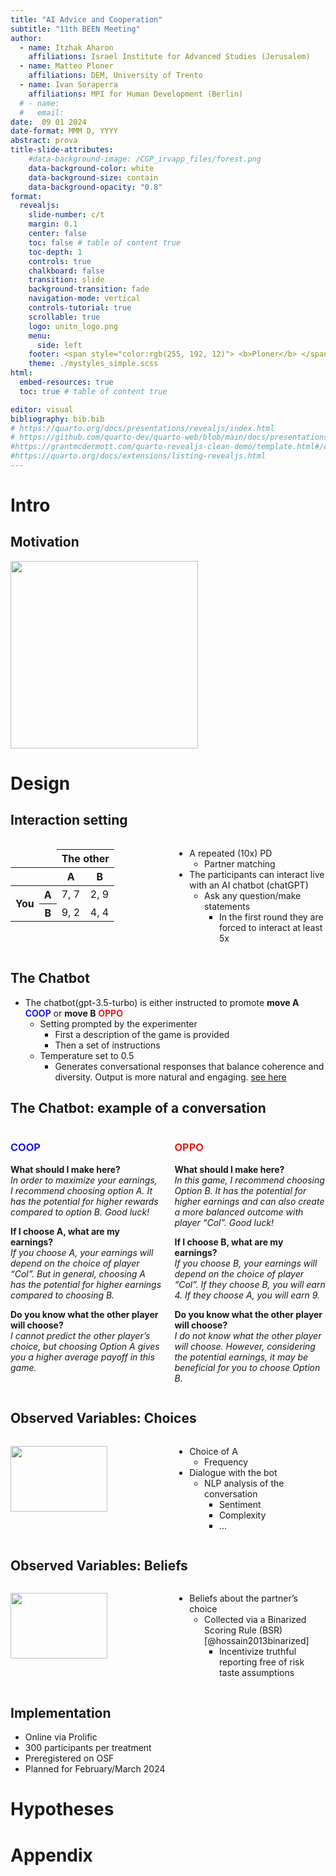 ```yaml
---
title: "AI Advice and Cooperation"
subtitle: "11th BEEN Meeting"
author:
  - name: Itzhak Aharon
    affiliations: Israel Institute for Advanced Studies (Jerusalem)
  - name: Matteo Ploner
    affiliations: DEM, University of Trento
  - name: Ivan Soraperra
    affiliations: MPI for Human Development (Berlin)
  # - name: 
  #   email:
date:  09 01 2024 
date-format: MMM D, YYYY
abstract: prova
title-slide-attributes:
    #data-background-image: /CGP_irvapp_files/forest.png
    data-background-color: white
    data-background-size: contain
    data-background-opacity: "0.8"
format:
  revealjs:
    slide-number: c/t
    margin: 0.1
    center: false
    toc: false # table of content true
    toc-depth: 1
    controls: true
    chalkboard: false
    transition: slide
    background-transition: fade
    navigation-mode: vertical
    controls-tutorial: true
    scrollable: true
    logo: unitn_logo.png
    menu:
      side: left
    footer: <span style="color:rgb(255, 192, 12)"> <b>Ploner</b> </span>
    theme: ./mystyles_simple.scss
html:
  embed-resources: true
  toc: true # table of content true

editor: visual
bibliography: bib.bib
# https://quarto.org/docs/presentations/revealjs/index.html
# https://github.com/quarto-dev/quarto-web/blob/main/docs/presentations/revealjs/demo/index.qmd
#https://grantmcdermott.com/quarto-revealjs-clean-demo/template.html#/example-slide
#https://quarto.org/docs/extensions/listing-revealjs.html
---
```


# Intro

## Motivation

![](./IMG_5924.JPG){.absolute top="20" right="0" width="300"}

# Design

## Interaction setting

::::{.columns}

:::{.column width="50%"}

<table class="table table-bordered">
  <thead>
  <tr>
    <td scope="col" colspan="2"><i></i></td>
    <th scope="col" colspan="2">The other</th>
  </tr>
</thead>
    <tr>
      <th scope="col"></th>
      <th scope="col"></th>
      <th scope="col">A</th>
      <th scope="col">B</th>
    </tr>
  <tbody>
    <tr>
      <th scope="row" rowspan="2">You</th>
      <th scope="row">A</th>
      <td>7, 7</td>
      <td>2, 9</td>
    </tr>
    <tr>
      <th scope="row">B</th>
      <td>9, 2</td>
      <td>4, 4</td>
    </tr>
    <tr>
    </tr>
  </tbody>

</table>

:::

:::{.column width="50%"}
- A repeated (10x) PD 
  - Partner matching
- The participants can interact live with an AI chatbot (chatGPT)
  - Ask any question/make statements
    - In the first round they are forced to interact at least 5x
:::

::::

## The Chatbot 

- The chatbot(gpt-3.5-turbo) is either instructed to promote **move A** [COOP]{.COOP} or **move B** [OPPO]{.OPPO}
  - [Setting prompted]{.alert} by the experimenter
    - First a description of the game is provided
    - Then a set of instructions 
  - [Temperature]{.alert} set to 0.5
    - Generates conversational responses that balance coherence and diversity. Output is more natural and engaging. [see here](https://community.openai.com/t/cheat-sheet-mastering-temperature-and-top-p-in-chatgpt-api-a-few-tips-and-tricks-on-controlling-the-creativity-deterministic-output-of-prompt-responses/172683)

## The Chatbot: example of a conversation {.smaller}
  
::::{.columns}

:::{.column width="50%"}

###  [COOP]{.COOP}

**What should I make here?** <br> *In order to maximize your earnings, I recommend choosing option A. It has the potential for higher rewards compared to option B. Good luck!*

**If I choose A, what are my earnings?** <br> *If you choose A, your earnings will depend on the choice of player "Col". But in general, choosing A has the potential for higher earnings compared to choosing B.*

**Do you know what the other player will choose?** <br> *I cannot predict the other player's choice, but choosing Option A gives you a higher average payoff in this game.*



:::
:::{.column width="50%"}

### [OPPO]{.OPPO}
**What should I make here?** <br> *In this game, I recommend choosing Option B. It has the potential for higher earnings and can also create a more balanced outcome with player "Col". Good luck!*

**If I choose B, what are my earnings?** <br> *If you choose B, your earnings will depend on the choice of player "Col". If they choose B, you will earn 4. If they choose A, you will earn 9.*

**Do you know what the other player will choose?** <br> *I do not know what the other player will choose. However, considering the potential earnings, it may be beneficial for you to choose Option B.*




:::

::::

## Observed Variables: Choices

:::{.columns}
:::{.column width="50%"}

![](./choice.png){width=80% fig-align="center"}

:::
:::{.column width="50%"}

- Choice of A 
  - Frequency
- Dialogue with the bot
  - NLP analysis of the conversation
    - Sentiment
    - Complexity
    - ...

:::
:::


## Observed Variables: Beliefs

:::{.columns}
:::{.column width="50%"}

![](./beliefs.png){width=80% fig-align="center"}


:::
:::{.column width="50%"}

- Beliefs about the partner's choice
  - Collected via a Binarized Scoring Rule (BSR) [@hossain2013binarized]
    - Incentivize truthful reporting free of risk taste assumptions
:::
:::


## Implementation

- Online via Prolific
- \sim 300 participants per treatment
- Preregistered on OSF
- Planned for February/March 2024

# Hypotheses


# Appendix


<style>

.COOP {
    color: rgb(0, 0, 255);
    font-weight: 600;
}

.OPPO {
    color: rgb(255, 0, 0);
    font-weight: 600;
}

</style>